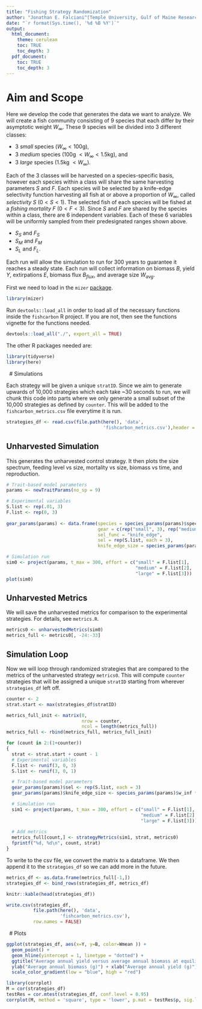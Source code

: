 ---
title: "Fishing Strategy Randomization"
author: "Jonathan E. Falciani^[Temple University, Gulf of Maine Research Institute, jonathan.e.falciani@gmail.com]"
date: "`r format(Sys.time(), '%d %B %Y')`"
output: 
  html_document:
    theme: cerulean
    toc: TRUE
    toc_depth: 3
  pdf_document:
    toc: TRUE
    toc_depth: 3
---

# Aim and Scope

Here we develop the code that generates the data we want to analyze. We will create a fish community consisting of 9 species that each differ by their asymptotic weight $W_\infty$. These 9 species will be divided into 3 different classes:

  * 3 *small* species ($W_\infty < 100$g),
  * 3 *medium* species ($100$g $< W_\infty < 1.5$kg), and
  * 3 *large* species ($1.5$kg $< W_\infty$).
  
Each of the 3 classes will be harvested on a species-specific basis, however each species within a class will share the same harvesting parameters $S$ and $F$. Each species will be selected by a knife-edge selectivity function harvesting all fish at or above a proportion of $W_\infty$, called *selectivity* $S$ ($0 < S < 1$). The selected fish of each species will be fished at a *fishing mortality* $F$ ($0 < F < 3$). Since $S$ and $F$ are shared by the species within a class, there are 6 independent variables. Each of these 6 variables will be uniformly sampled from their predesignated ranges shown above.

  * $S_{S}$ and $F_{S}$
  * $S_{M}$ and $F_{M}$
  * $S_{L}$ and $F_{L}$.
  
Each run will allow the simulation to run for 300 years to guarantee it reaches a steady state. Each run will collect information on biomass $B$, yield $Y$, extirpations $E$, biomass flux $B_{flux}$, and average size $W_{avg}$.

First we need to load in the `mizer` [package](https://sizespectrum.org/mizer).

```{r project pkg, message=FALSE, warning=TRUE}
library(mizer)
```

Run `devtools::load_all` in order to load all of the necessary functions inside the `fishcarbon` R project. If you are not, then see the functions vignette for the functions needed.

```{r project functions, eval=TRUE, message=FALSE, warning=FALSE}
devtools::load_all("./", export_all = TRUE)
```

The other R packages needed are:

```{r required packages, message = FALSE}
library(tidyverse)
library(here)
```


$~$
# Simulations

Each strategy will be given a unique `stratID`. Since we aim to generate upwards of 10,000 strategies which each take ~30 seconds to run, we will chunk this code into parts where we only generate a small subset of the 10,000 strategies as defined by `counter`. This will be added to the `fishcarbon_metrics.csv` file everytime it is run.

```{r read prior strats}
strategies_df <- read.csv(file.path(here(), 'data',
                                    'fishcarbon_metrics.csv'),header = TRUE)
```


## Unharvested Simulation

This generates the unharvested control strategy. It then plots the size spectrum, feeding level vs size, mortality vs size, biomass vs time, and reproduction.

```{r unharvested simulation, message=FALSE, warning=FALSE}
# Trait-based model parameters
params <- newTraitParams(no_sp = 9)

# Experimental variables
S.list <- rep(.01, 3)
F.list <- rep(0, 3)
  
gear_params(params) <- data.frame(species = species_params(params)$species,
                                  gear = c(rep("small", 3), rep("medium", 3), rep("large", 3)),
                                  sel_func = "knife_edge",
                                  sel = rep(S.list, each = 3),
                                  knife_edge_size = species_params(params)$w_inf * rep(S.list, each = 3))

# Simulation run
sim0 <- project(params, t_max = 300, effort = c("small" = F.list[1],
                                                "medium" = F.list[2],
                                                "large" = F.list[3]))
plot(sim0)
```

## Unharvested Metrics

We will save the unharvested metrics for comparison to the experimental strategies. For details, see `metrics.R`.

```{r unharvested metrics}
metrics0 <- unharvestedMetrics(sim0)
metrics_full <- metrics0[, -24:-33]
```

## Simulation Loop

Now we will loop through randomized strategies that are compared to the metrics of the unharvested strategy `metrics0`. This will compute `counter` strategies that will be assigned a unique `stratID` starting from wherever `strategies_df` left off.

```{r simulation loop, message=FALSE, warning=FALSE}
counter <- 2
strat.start <- max(strategies_df$stratID)

metrics_full_init <- matrix(0,
                            nrow = counter,
                            ncol = length(metrics_full))
metrics_full <- rbind(metrics_full, metrics_full_init)

for (count in 2:(1+counter))
{
  strat <- strat.start + count - 1
  # Experimental variables
  F.list <- runif(3, 0, 3)
  S.list <- runif(3, 0, 1)

  # Trait-based model parameters
  gear_params(params)$sel <- rep(S.list, each = 3)
  gear_params(params)$knife_edge_size <- species_params(params)$w_inf * gear_params(params)$sel

  # Simulation run
  sim1 <- project(params, t_max = 300, effort = c("small" = F.list[1],
                                                  "medium" = F.list[2],
                                                  "large" = F.list[3]))
  
  # Add metrics
  metrics_full[count,] <- strategyMetrics(sim1, strat, metrics0)
  fprintf("%d, %d\n", count, strat)
}
```

To write to the csv file, we convert the matrix to a dataframe. We then append it to the `strategies_df` so we can add more in the future.

```{r convert metrics to dataframe}
metrics_df <- as.data.frame(metrics_full[-1,])
strategies_df <- bind_rows(strategies_df, metrics_df)
```

```{r strategies table, echo=FALSE}
knitr::kable(head(strategies_df))
```


```{r write to csv, eval=FALSE, include=FALSE}
write.csv(strategies_df,
          file.path(here(), 'data',
                    'fishcarbon_metrics.csv'),
          row.names = FALSE)
```


$~$
# Plots

```{r biomass vs yield plot}
ggplot(strategies_df, aes(x=Y, y=B, color=Wmean )) +
  geom_point() +
  geom_hline(yintercept = 1, linetype = "dotted") +
  ggtitle("Average annual yield versus average annual biomass at equilibrium") +
  ylab("Average annual biomass (g)") + xlab("Average annual yield (g)") +
  scale_color_gradient(low = "blue", high = "red")
```

```{r correlation, message=FALSE}
library(corrplot)
M = cor(strategies_df)
testRes = cor.mtest(strategies_df, conf.level = 0.95)
corrplot(M, method = 'square', type = 'lower', p.mat = testRes$p, sig.level = 0.10)
```

